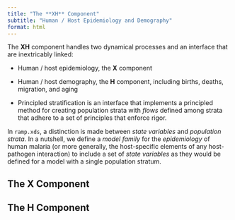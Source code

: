 ```yaml
---
title: "The **XH** Component"
subtitle: "Human / Host Epidemiology and Demography" 
format: html
---
```


The **XH** component handles two dynamical processes and an interface that are inextricably linked:

-   Human / host epidemiology, the **X** component

-   Human / host demography, the **H** component, including births, deaths, migration, and aging

-   Principled stratification is an interface that implements a principled method for creating population strata with *flows* defined among strata that adhere to a set of principles that enforce rigor.

In `ramp.xds`, a distinction is made between *state variables* and *population strata.* In a nutshell, we define a *model family* for the *epidemiology* of human malaria (or more generally, the host-specific elements of any host-pathogen interaction) to include a set of *state variables* as they would be defined for a model with a single population stratum.

## The **X** Component

## The **H** Component

